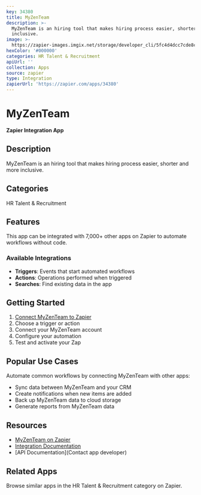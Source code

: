 ```yaml
---
key: 34380
title: MyZenTeam
description: >-
  MyZenTeam is an hiring tool that makes hiring process easier, shorter and more
  inclusive.
image: >-
  https://zapier-images.imgix.net/storage/developer_cli/5fc4d4dcc7cde8c1de7aa92dd3aea519.png?auto=format%2Ccompress&ixlib=python-3.0.0&q=50
hexColor: '#000000'
categories: HR Talent & Recruitment
apiUrl: ''
collection: Apps
source: zapier
type: Integration
zapierUrl: 'https://zapier.com/apps/34380'
---
```

# MyZenTeam

**Zapier Integration App**

## Description

MyZenTeam is an hiring tool that makes hiring process easier, shorter and more inclusive.

## Categories

HR Talent & Recruitment

## Features

This app can be integrated with 7,000+ other apps on Zapier to automate workflows without code.

### Available Integrations

- **Triggers**: Events that start automated workflows
- **Actions**: Operations performed when triggered
- **Searches**: Find existing data in the app

## Getting Started

1. [Connect MyZenTeam to Zapier](https://zapier.com/apps/34380)
2. Choose a trigger or action
3. Connect your MyZenTeam account
4. Configure your automation
5. Test and activate your Zap

## Popular Use Cases

Automate common workflows by connecting MyZenTeam with other apps:

- Sync data between MyZenTeam and your CRM
- Create notifications when new items are added
- Back up MyZenTeam data to cloud storage
- Generate reports from MyZenTeam data

## Resources

- [MyZenTeam on Zapier](https://zapier.com/apps/34380)
- [Integration Documentation](https://zapier.com/apps/34380/integrations)
- [API Documentation](Contact app developer)

## Related Apps

Browse similar apps in the HR Talent & Recruitment category on Zapier.
